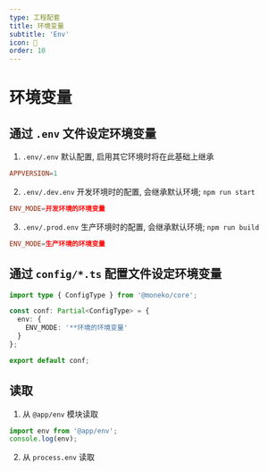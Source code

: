 ```yaml
---
type: 工程配套
title: 环境变量
subtitle: 'Env'
icon: 🔧
order: 10
---
```


# 环境变量

## 通过 `.env` 文件设定环境变量

1. `.env/.env` 默认配置, 启用其它环境时将在此基础上继承

```toml
APPVERSION=1
```

2. `.env/.dev.env` 开发环境时的配置, 会继承默认环境; `npm run start`
```toml
ENV_MODE=开发环境的环境变量
```

3. `.env/.prod.env` 生产环境时的配置, 会继承默认环境; `npm run build`
```toml
ENV_MODE=生产环境的环境变量
```

## 通过 `config/*.ts` 配置文件设定环境变量

```ts
import type { ConfigType } from '@moneko/core';

const conf: Partial<ConfigType> = {
  env: {
    ENV_MODE: '**环境的环境变量'
  }
};

export default conf;
```

## 读取
 
1. 从 `@app/env` 模块读取

```js
import env from '@app/env';
console.log(env);
```

2. 从 `process.env` 读取
